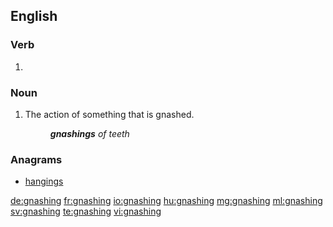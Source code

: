 ==English==

===Verb===
{{head|en|present participle}}

# {{present participle of|gnash|lang=en|nocat=1}}

===Noun===
{{en-noun}}

# The action of something that is gnashed.
#: '''''gnashings''' of teeth''

===Anagrams===
* [[hangings#English|hangings]]

[[de:gnashing]]
[[fr:gnashing]]
[[io:gnashing]]
[[hu:gnashing]]
[[mg:gnashing]]
[[ml:gnashing]]
[[sv:gnashing]]
[[te:gnashing]]
[[vi:gnashing]]